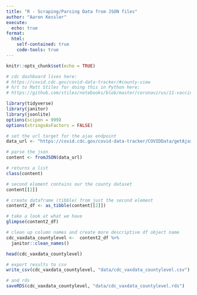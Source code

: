 ```yaml
---
title: "R - Scraping/Parsing Data from JSON files"
author: "Aaron Kessler"
execute:
  echo: true
format:
  html:
    self-contained: true
    code-tools: true
---
```


```r
knitr::opts_chunk$set(echo = TRUE)

# cdc dashboard lives here:
# https://covid.cdc.gov/covid-data-tracker/#county-view
# h/t to Matt Stiles for doing this in Python here: 
# https://github.com/stiles/notebooks/blob/master/coronavirus/11-vaccine-counties.ipynb

library(tidyverse)
library(janitor)
library(jsonlite)
options(scipen = 999)
options(stringsAsFactors = FALSE)


```


```r
# set the url target for the ajax endpoint
data_url <- "https://covid.cdc.gov/covid-data-tracker/COVIDData/getAjaxData?id=vaccination_county_condensed_data"
```


```r
# parse the json
content <- fromJSON(data_url)
```


```r
# returns a list
class(content)
```


```r
# second element contains our the county dataset 
content[[2]]
```


```r
# create dataframe (tibble) from just the second element
content2_df <- as_tibble(content[[2]])
```


```r
# take a look at what we have
glimpse(content2_df)
```


```r
# clean up column names and create more descriptive df object name
cdc_vaxdata_countylevel <-  content2_df %>% 
  janitor::clean_names()

head(cdc_vaxdata_countylevel)
```


```r
# export results to csv
write_csv(cdc_vaxdata_countylevel, "data/cdc_vaxdata_countylevel.csv")

# and rds
saveRDS(cdc_vaxdata_countylevel, "data/cdc_vaxdata_countylevel.rds")

```

